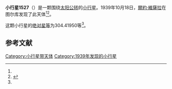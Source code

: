 {{Infobox planet
| bgcolour = #FFFFC0
| name = 1527 Malmquista
| symbol = 
| image = 
| caption = 
| discovery = yes
| discovery_ref = 
| discoverer = [[爾約·維薩拉|爾約·維薩拉]]
| discovery_site = [[图尔库|图尔库]] 
| discovered = 1939年10月18日
| designations = yes
| mp_name = 
| named_after = 
| alt_names = 1939 UG/ 1929 TG / 1932 OB / 1972 TK / A909 TC
| mp_category = [[主带小行星|主带小行星]]
| orbit_ref = <ref name="a">[http://ssd.jpl.nasa.gov/sbdb.cgi?sstr=1527 1527 Malmquista] {{Wayback|url=http://ssd.jpl.nasa.gov/sbdb.cgi?sstr=1527 |date=20210119011832 }}，小行星數據庫瀏覽器（JPL Small-Body Database Browser）－[[美国国家航空航天局|美国国家航空航天局]]喷气推进实验室</ref>
| epoch = 2456400.5 (2013年4月18日更新)
| aphelion = {{convert|2.6682802|AU|km|3|abbr=on|lk=out}}
| perihelion = {{convert|1.7884418|AU|km|3|abbr=on}}
| semimajor = {{convert|2.2283610|AU|km|3|abbr=on}}
| eccentricity = 0.1974183
| period = 1215.001297 [[日|日]]<br />3.33[[儒略年|儒略年]]
| avg_speed = 
| inclination = 5.19267
| asc_node = 16.23953
| mean_anomaly = 
| arg_peri = 304.41950
| satellites = 
| physical_characteristics = yes
| dimensions = 
| mass = 
| density = 
| surface_grav = 
| escape_velocity = 
| sidereal_day = 
| axial_tilt = 
| pole_ecliptic_lat = 
| pole_ecliptic_lon = 
| albedo = 
| temperatures= 
| temp_name1 = 
| mean_temp_1 = 
| max_temp_1 = 
| temp_name2 = 
| max_temp_2 = 
| spectral_type = 
| abs_magnitude = 304.41950
}}

'''小行星1527'''（{{lang-en|1527 Malmquista}}）是一颗围绕[[太阳|太阳]][[公转|公转]]的[[小行星|小行星]]。1939年10月18日，[[爾約·維薩拉|爾約·維薩拉]]在图尔库发现了此天体<ref name="a" /><ref>{{cite news|title=小行星列表|url=http://cfa-www.harvard.edu/iau/lists/NumberedMPs.txt|accessdate=2013-07-08|newspaper=哈佛大学|archive-date=2008-05-17|archive-url=https://web.archive.org/web/20080517010638/http://cfa-www.harvard.edu/iau/lists/NumberedMPs.txt|dead-url=no}}</ref>。

这颗小行星的[[绝对星等|绝对星等]]为304.41950等<ref name="a" />。

==参考文献==
{{reflist}}
{{Minor Planet Number|[[小行星1526|小行星1526]]|[[小行星1528|小行星1528]]}}

{{小天体}}

[[Category:小行星带天体|Category:小行星带天体]]
[[Category:1939年发现的小行星|Category:1939年发现的小行星]]

{{asteroid-stub}}